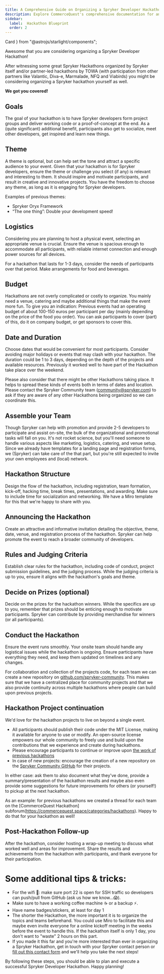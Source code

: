 ```yaml
---
title: A Comprehensive Guide on Organizing a Spryker Developer Hackathon
description: Explore CommerceQuest's comprehensive documentation for an in-depth look at our premium tools and construction services. 
sidebar:
  label:  Hackathon Blueprint
  order: 2
---
```


  Card
} from "@astrojs/starlight/components";

Awesome that you are considering organizing a Spryker Developer Hackathon!

After witnessing some great Spryker Hackathons organized by Spryker itself and/or partner-led hackathons by TOWA (with participation from other partners like Valantic, Diva-e, Marmalade, NFQ and Viabirds) you might be considering organizing a Spryker hackathon yourself as well.

**We got you covered!**

## Goals

The goal of your hackathon is to have Spryker developers form project groups and deliver working code or a proof-of-concept at the end. As a (quite significant) additional benefit, participants also get to socialize, meet other developers, get inspired and learn new things.

## Theme

A theme is optional, but can help set the tone and attract a specific audience to your event. Given that your hackathon is for Spryker developers, ensure the theme or challenge you select (if any) is relevant and interesting to them. It should inspire and motivate participants, and result in creative and innovative projects. You have the freedom to choose any theme, as long as it is engaging for Spryker developers.

Examples of previous themes:
* Spryker Oryx Framework
* “The one thing”: Double your development speed!

## Logistics

Considering you are planning to host a physical event, selecting an appropriate venue is crucial. Ensure the venue is spacious enough to accommodate all participants, with reliable internet connection and enough power sources for all devices.

For a hackathon that lasts for 1-3 days, consider the needs of participants over that period. Make arrangements for food and beverages. 

## Budget

Hackathons are not overly complicated or costly to organize. You mainly need a venue, catering and maybe additional things that make the event more fun. To give you an indication: Previous events had an operating budget of about 100-150 euros per participant per day (mainly depending on the price of the food you order). You can ask participants to cover (part) of this, do it on company budget, or get sponsors to cover this.

## Date and Duration

Choose dates that would be convenient for most participants. Consider avoiding major holidays or events that may clash with your hackathon. The duration could be 1 to 3 days, depending on the depth of the projects and available resources. Previously it worked well to have part of the Hackathon take place over the weekend.

Please also consider that there might be other Hackathons taking place. It helps to spread these kinds of events both in terms of dates and location. Please contact the Spryker Community team (community@spryker.com) to ask if they are aware of any other Hackathons being organized so we can coordinate this.

## Assemble your Team

Though Spryker can help with promotion and provide 2-5 developers to participate and assist on-site, the bulk of the organizational and promotional tasks will fall on you. It's not rocket science, but you'll need someone to handle various aspects like marketing, logistics, catering, and venue setup. Since we already have templates for a landing page and registration forms, we (Spryker) can take care of the that part, but you're still expected to invite your own employees and (local) network.

## Hackathon Structure

Design the flow of the hackathon, including registration, team formation, kick-off, hacking time, break times, presentations, and awarding. Make sure to include time for socialization and networking. We have a Miro template for this that we're happy to share with you.

## Announcing the Hackathon

Create an attractive and informative invitation detailing the objective, theme, date, venue, and registration process of the hackathon. Spryker can help promote the event to reach a broader community of developers. 

## Rules and Judging Criteria

Establish clear rules for the hackathon, including code of conduct, project submission guidelines, and the judging process. While the judging criteria is up to you, ensure it aligns with the hackathon's goals and theme.

## Decide on Prizes (optional)

Decide on the prizes for the hackathon winners. While the specifics are up to you, remember that prizes should be enticing enough to motivate participants. Spryker can contribute by providing merchandise for winners (or all participants).

## Conduct the Hackathon

Ensure the event runs smoothly. Your onsite team should handle any logistical issues while the hackathon is ongoing. Ensure participants have everything they need, and keep them updated on timelines and any changes.

For collaboration and collection of the projects code, for each team we can create a new repository on [github.com/spryker-community](https://github.com/spryker-community). This makes sure that we have a centralized place for community projects and that we also provide continuity across multiple hackathons where people can build upon previous projects.

## Hackathon Project continuation

We'd love for the hackathon projects to live on beyond a single event.
* All participants should publish their code under the MIT License, making it available for anyone to use or modify. An open-source license empowers our whole community to freely use and build upon the contributions that we experience and create during hackathons.
* Please encourage participants to continue or improve upon [the work of previous hackathons](https://github.com/spryker-community/)
* In case of new projects: encourage the creation of a new repository on the [Spryker Community GitHub](https://github.com/spryker-community/) for their projects.

In either case: ask them to also document what they've done, provide a summary/presentation of the hackathon results and maybe also even provide some suggestions for future improvements for others (or yourself!) to pickup at the next hackathon.

As an example: for previous hackathons we created a thread for each team on the [CommerceQuest Hackathon] subforum(https://commercequest.space/categories/hackathons). Happy to do that for your hackathon as well!

## Post-Hackathon Follow-up

After the hackathon, consider hosting a wrap-up meeting to discuss what worked well and areas for improvement. Share the results and achievements from the hackathon with participants, and thank everyone for their participation.

# Some additional tips & tricks:
* For the wifi 🛜: make sure port 22 is open for SSH traffic so developers can push/pull from GitHub (ask us how we know...😱).
* Make sure to have a working coffee machine ☕️ or a backup ⚡️.
* Have name badges/stickers, at least for day 1
* The shorter the Hackathon, the more important it is to organize the topics and teams beforehand. You could use Miro to facilitate this and maybe even invite everyone for a online kickoff meeting in the weeks before the event to handle this. If the hackathon itself is only 1 day, you don't want to "waste" 2 hours on this part.
* If you made it this far and you're more interested than ever in organizing a Spryker Hackathon, get in touch with your Spryker contact person or [fill out this contact form](https://form.asana.com/?k=Ry92V_78RAs3Zxde5AJtJw&d=21158181759478) and we'll help you take the next steps!

By following these steps, you should be able to plan and execute a successful Spryker Developer Hackathon. Happy planning!